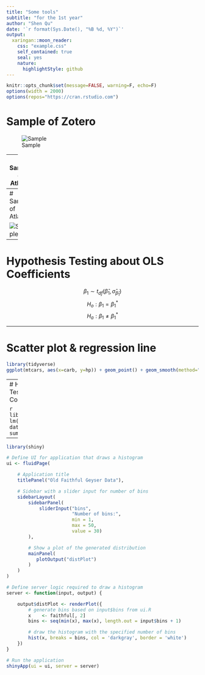 ```yaml
---
title: "Some tools"
subtitle: "for the 1st year"
author: "Shen Qu"
date: '`r format(Sys.Date(), "%B %d, %Y")`'
output:
  xaringan::moon_reader:
    css: "example.css"
    self_contained: true
    seal: yes
    nature:
      highlightStyle: github
---
```


```r
knitr::opts_chunk$set(message=FALSE, warning=F, echo=F)
options(width = 2000)
options(repos="https://cran.rstudio.com")
```

# Sample of Zotero

![Sample](img/Sample_zotero.png)

---
# Sample of Atlas.ti

![Sample](img/Sample_atlas.png)

---
# Sample of Atlas.ti 

![Sample](img/mobility.png)


---

# Hypothesis Testing about OLS Coefficients

$$\beta_1 \sim t_{df}(\hat{\beta}_1, \hat{\sigma}_{\hat{\beta}_1})$$
$$H_o: \beta_1 = \beta^*_1$$
$$H_a: \beta_1 \neq \beta^*_1$$

---

# Scatter plot & regression line

```r
library(tidyverse)
ggplot(mtcars, aes(x=carb, y=hp)) + geom_point() + geom_smooth(method="lm", se=FALSE)
```

---
# Hypothesis Testing about OLS Coefficients

```r
library(tidyverse)
lm(hp ~ carb, data=mtcars) %>% summary()
```

---

```r
library(shiny)

# Define UI for application that draws a histogram
ui <- fluidPage(

    # Application title
    titlePanel("Old Faithful Geyser Data"),

    # Sidebar with a slider input for number of bins 
    sidebarLayout(
        sidebarPanel(
            sliderInput("bins",
                        "Number of bins:",
                        min = 1,
                        max = 50,
                        value = 30)
        ),

        # Show a plot of the generated distribution
        mainPanel(
           plotOutput("distPlot")
        )
    )
)

# Define server logic required to draw a histogram
server <- function(input, output) {

    output$distPlot <- renderPlot({
        # generate bins based on input$bins from ui.R
        x    <- faithful[, 2]
        bins <- seq(min(x), max(x), length.out = input$bins + 1)

        # draw the histogram with the specified number of bins
        hist(x, breaks = bins, col = 'darkgray', border = 'white')
    })
}

# Run the application 
shinyApp(ui = ui, server = server)

```